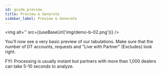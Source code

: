 ```yaml
---
id: guide_preview
title: Preview & Generate
sidebar_label: Preview & Generate
---
```


<img alt='' src={(useBaseUrl('img/demo-b-02.png'))} />

You'll now see a very basic preview of our tabulations. Make sure that the number of DT accounts, requests and "Live with Partner" (Excludes) look right.

FYI: Processing is usually instant but partners with more than 1,000 dealers can take 5-10 seconds to analyze.
